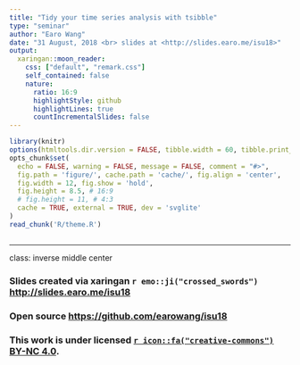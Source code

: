 ```yaml
---
title: "Tidy your time series analysis with tsibble"
type: "seminar"
author: "Earo Wang"
date: "31 August, 2018 <br> slides at <http://slides.earo.me/isu18>"
output:
  xaringan::moon_reader:
    css: ["default", "remark.css"]
    self_contained: false
    nature:
      ratio: 16:9
      highlightStyle: github
      highlightLines: true
      countIncrementalSlides: false
---
```


```r
library(knitr)
options(htmltools.dir.version = FALSE, tibble.width = 60, tibble.print_min = 6)
opts_chunk$set(
  echo = FALSE, warning = FALSE, message = FALSE, comment = "#>",
  fig.path = 'figure/', cache.path = 'cache/', fig.align = 'center', 
  fig.width = 12, fig.show = 'hold',
  fig.height = 8.5, # 16:9
  # fig.height = 11, # 4:3
  cache = TRUE, external = TRUE, dev = 'svglite'
)
read_chunk('R/theme.R')
```

```r
```

---

class: inverse middle center

### Slides created via xaringan `r emo::ji("crossed_swords")` <http://slides.earo.me/isu18>

### Open source <https://github.com/earowang/isu18>

### This work is under licensed [`r icon::fa("creative-commons")` BY-NC 4.0](https://creativecommons.org/licenses/by-nc/4.0/).
